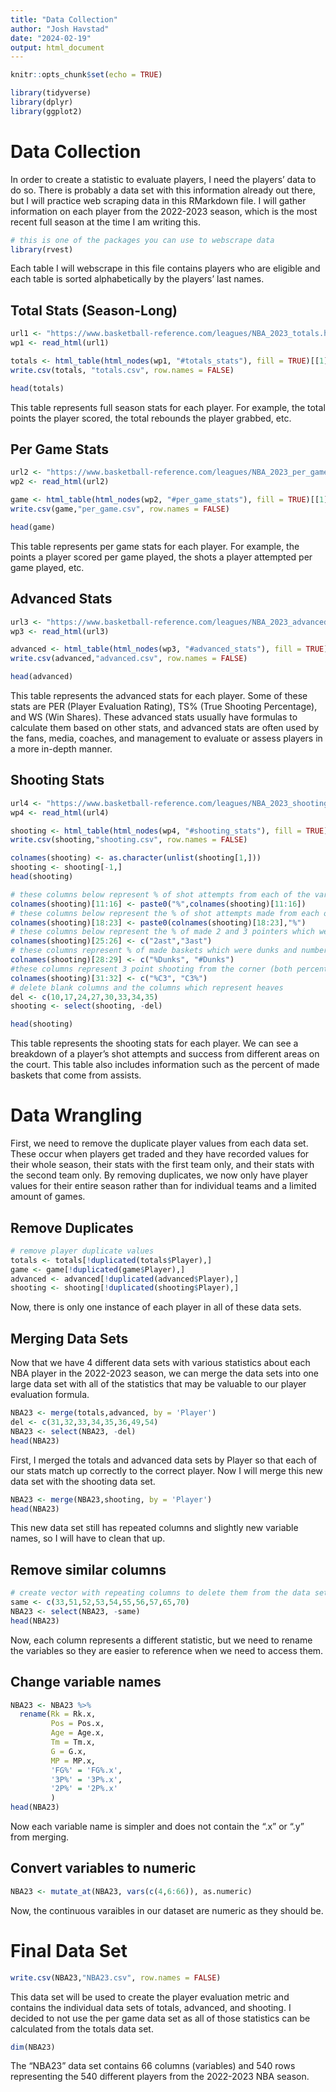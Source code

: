 ```yaml
---
title: "Data Collection"
author: "Josh Havstad"
date: "2024-02-19"
output: html_document
---
```


```r
knitr::opts_chunk$set(echo = TRUE)
```

```r
library(tidyverse)
library(dplyr)
library(ggplot2)
```

# Data Collection
In order to create a statistic to evaluate players, I need the players' data to do so. There is probably a data set with this information already out there, but I will practice web scraping data in this RMarkdown file. I will gather information on each player from the 2022-2023 season, which is the most recent full season at the time I am writing this.

```r
# this is one of the packages you can use to webscrape data
library(rvest)
```

Each table I will webscrape in this file contains players who are eligible and each table is sorted alphabetically by the players' last names.

## Total Stats (Season-Long)
```r
url1 <- "https://www.basketball-reference.com/leagues/NBA_2023_totals.html"
wp1 <- read_html(url1)
```

```r
totals <- html_table(html_nodes(wp1, "#totals_stats"), fill = TRUE)[[1]]
write.csv(totals, "totals.csv", row.names = FALSE)
```

```r
head(totals)
```

This table represents full season stats for each player. For example, the total points the player scored, the total rebounds the player grabbed, etc. 

## Per Game Stats
```r
url2 <- "https://www.basketball-reference.com/leagues/NBA_2023_per_game.html"
wp2 <- read_html(url2)
```

```r
game <- html_table(html_nodes(wp2, "#per_game_stats"), fill = TRUE)[[1]]
write.csv(game,"per_game.csv", row.names = FALSE)
```

```r
head(game)
```

This table represents per game stats for each player. For example, the points a player scored per game played, the shots a player attempted per game played, etc.

## Advanced Stats
```r
url3 <- "https://www.basketball-reference.com/leagues/NBA_2023_advanced.html"
wp3 <- read_html(url3)
```

```r
advanced <- html_table(html_nodes(wp3, "#advanced_stats"), fill = TRUE)[[1]]
write.csv(advanced,"advanced.csv", row.names = FALSE)
```

```r
head(advanced)
```

This table represents the advanced stats for each player. Some of these stats are PER (Player Evaluation Rating), TS% (True Shooting Percentage), and WS (Win Shares). These advanced stats usually have formulas to calculate them based on other stats, and advanced stats are often used by the fans, media, coaches, and management to evaluate or assess players in a more in-depth manner.


## Shooting Stats
```r
url4 <- "https://www.basketball-reference.com/leagues/NBA_2023_shooting.html"
wp4 <- read_html(url4)
```

```r
shooting <- html_table(html_nodes(wp4, "#shooting_stats"), fill = TRUE)[[1]]
write.csv(shooting,"shooting.csv", row.names = FALSE)
```

```r
colnames(shooting) <- as.character(unlist(shooting[1,]))
shooting <- shooting[-1,]
head(shooting)
```
```r
# these columns below represent % of shot attempts from each of the various distances
colnames(shooting)[11:16] <- paste0("%",colnames(shooting)[11:16]) 
# these columns below represent the % of shot attempts made from each of the various distances
colnames(shooting)[18:23] <- paste0(colnames(shooting)[18:23],"%")
# these columns below represent the % of made 2 and 3 pointers which were assisted
colnames(shooting)[25:26] <- c("2ast","3ast")
# these columns represent % of made baskets which were dunks and number of dunks
colnames(shooting)[28:29] <- c("%Dunks", "#Dunks")
#these columns represent 3 point shooting from the corner (both percent of 3 point shots and percentage of those shots made)
colnames(shooting)[31:32] <- c("%C3", "C3%")
# delete blank columns and the columns which represent heaves
del <- c(10,17,24,27,30,33,34,35)
shooting <- select(shooting, -del)

head(shooting)
```

This table represents the shooting stats for each player. We can see a breakdown of a player's shot attempts and success from different areas on the court. This table also includes information such as the percent of made baskets that come from assists.

# Data Wrangling

First, we need to remove the duplicate player values from each data set. These occur when players get traded and they have recorded values for their whole season, their stats with the first team only, and their stats with the second team only. By removing duplicates, we now only have player values for their entire season rather than for individual teams and a limited amount of games.

## Remove Duplicates
```r
# remove player duplicate values
totals <- totals[!duplicated(totals$Player),]
game <- game[!duplicated(game$Player),]
advanced <- advanced[!duplicated(advanced$Player),]
shooting <- shooting[!duplicated(shooting$Player),]
```

Now, there is only one instance of each player in all of these data sets.

## Merging Data Sets

Now that we have 4 different data sets with various statistics about each NBA player in the 2022-2023 season, we can merge the data sets into one large data set with all of the statistics that may be valuable to our player evaluation formula.

```r
NBA23 <- merge(totals,advanced, by = 'Player')
del <- c(31,32,33,34,35,36,49,54)
NBA23 <- select(NBA23, -del)
head(NBA23)
```

First, I merged the totals and advanced data sets by Player so that each of our stats match up correctly to the correct player.
Now I will merge this new data set with the shooting data set.

```r
NBA23 <- merge(NBA23,shooting, by = 'Player')
head(NBA23)
```

This new data set still has repeated columns and slightly new variable names, so I will have to clean that up.

## Remove similar columns

```r
# create vector with repeating columns to delete them from the data set
same <- c(33,51,52,53,54,55,56,57,65,70)
NBA23 <- select(NBA23, -same)
head(NBA23)
```
Now, each column represents a different statistic, but we need to rename the variables so they are easier to reference when we need to access them.

## Change variable names
```r
NBA23 <- NBA23 %>%
  rename(Rk = Rk.x, 
         Pos = Pos.x, 
         Age = Age.x, 
         Tm = Tm.x,
         G = G.x,
         MP = MP.x,
         'FG%' = 'FG%.x',
         '3P%' = '3P%.x',
         '2P%' = '2P%.x'
         )
head(NBA23)
```
Now each variable name is simpler and does not contain the ".x" or ".y" from merging.

## Convert variables to numeric

```r
NBA23 <- mutate_at(NBA23, vars(c(4,6:66)), as.numeric)
```

Now, the continuous varaibles in our dataset are numeric as they should be.

# Final Data Set
```r
write.csv(NBA23,"NBA23.csv", row.names = FALSE)
```

This data set will be used to create the player evaluation metric and contains the individual data sets of totals, advanced, and shooting. I decided to not use the per game data set as all of those statistics can be calculated from the totals data set.

```r
dim(NBA23)
```

The "NBA23" data set contains 66 columns (variables) and 540 rows representing the 540 different players from the 2022-2023 NBA season.
